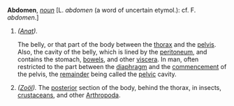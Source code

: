 '''Abdomen''', ''[[noun (part of speech)|noun]]'' [L. ''abdomen'' (a word of uncertain etymol.): cf. F. ''abdomen''.]

<ol>
<li>''([[Anat (subject)|Anat]]).''

The belly, or that part of the body between the [[thorax]] and the [[pelvis]]. Also, the cavity of the belly, which is lined by the [[peritoneum]], and contains the stomach, [[bowels]], and other [[viscera]]. In man, often restricted to the part between the [[diaphragm]] and the [[commencement]] of the pelvis, the [[remainder]] being called the [[pelvic]] cavity.

<li> ''([[Zo&ouml;l (subject)|Zo&ouml;l]]).'' The [[posterior]] section of the body, behind the thorax, in insects, [[crustaceans]], and other [[Arthropoda]].
</ol>